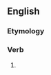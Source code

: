 ==English==

===Etymology===
{{suffix|en|encompass|est|nocat=1}}

===Verb===
{{head|en|verb form}}

# {{en-archaic second-person singular of|encompass|lang=en}}